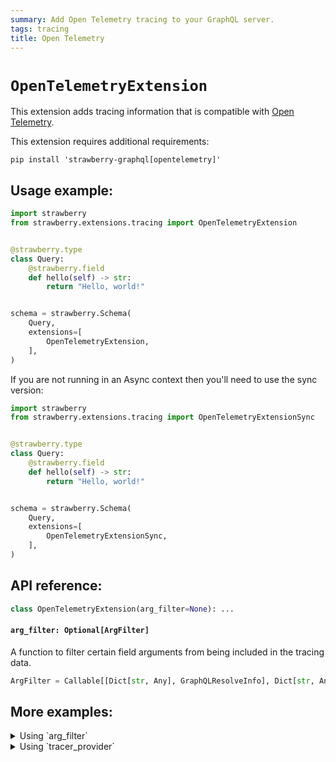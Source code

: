 ```yaml
---
summary: Add Open Telemetry tracing to your GraphQL server.
tags: tracing
title: Open Telemetry
---
```


# `OpenTelemetryExtension`

This extension adds tracing information that is compatible with
[Open Telemetry](https://opentelemetry.io/).

<Note>


This extension requires additional requirements:

```shell
pip install 'strawberry-graphql[opentelemetry]'
```

</Note>


## Usage example:

```python
import strawberry
from strawberry.extensions.tracing import OpenTelemetryExtension


@strawberry.type
class Query:
    @strawberry.field
    def hello(self) -> str:
        return "Hello, world!"


schema = strawberry.Schema(
    Query,
    extensions=[
        OpenTelemetryExtension,
    ],
)
```

<Note>


If you are not running in an Async context then you'll need to use the sync
version:

```python
import strawberry
from strawberry.extensions.tracing import OpenTelemetryExtensionSync


@strawberry.type
class Query:
    @strawberry.field
    def hello(self) -> str:
        return "Hello, world!"


schema = strawberry.Schema(
    Query,
    extensions=[
        OpenTelemetryExtensionSync,
    ],
)
```

</Note>


## API reference:

```python
class OpenTelemetryExtension(arg_filter=None): ...
```

#### `arg_filter: Optional[ArgFilter]`

A function to filter certain field arguments from being included in the tracing
data.

```python
ArgFilter = Callable[[Dict[str, Any], GraphQLResolveInfo], Dict[str, Any]]
```

## More examples:

<details>
  <summary>Using `arg_filter`</summary>


```python
import strawberry
from strawberry.extensions.tracing import OpenTelemetryExtensionSync


@strawberry.type
class Query:
    @strawberry.field
    def hello(self) -> str:
        return "Hello, world!"


def arg_filter(kwargs, info):
    filtered_kwargs = {}
    for name, value in kwargs.items():
        # Never include any arguments called "password"
        if name == "password":
            continue
        filtered_kwargs[name] = value

    return filtered_kwargs


schema = strawberry.Schema(
    Query,
    extensions=[
        OpenTelemetryExtensionSync(
            arg_filter=arg_filter,
        ),
    ],
)
```

</details>


<details>
  <summary>Using `tracer_provider`</summary>


```python
import strawberry
from opentelemetry.trace import TracerProvider
from strawberry.extensions.tracing import OpenTelemetryExtension


@strawberry.type
class Query:
    @strawberry.field
    def hello(self) -> str:
        return "Hello, world!"


class MyTracerProvider(TracerProvider):
    def get_tracer(self, name, version=None, schema_url=None):
        return super().get_tracer(name, version, schema_url)


schema = strawberry.Schema(
    Query,
    extensions=[
        OpenTelemetryExtension(
            tracer_provider=MyTracerProvider(),
        ),
    ],
)
```

</details>